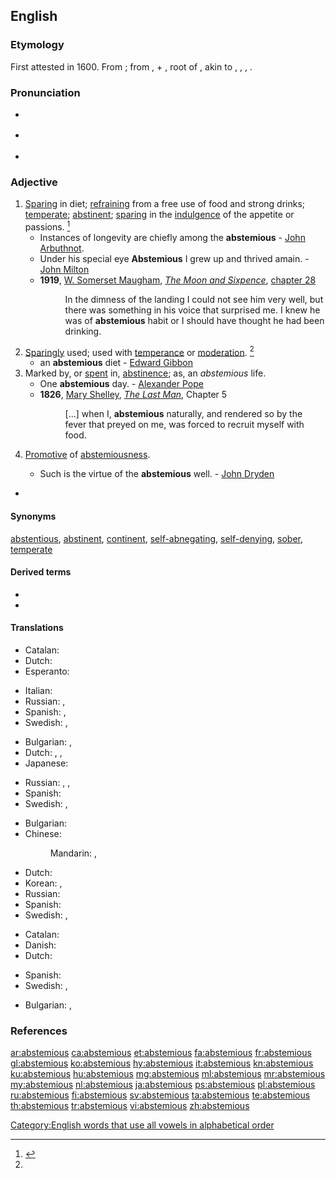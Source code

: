 ==English==

===Etymology===
First attested in 1600. From {{etyl|la|en}} {{m|la|abstēmius||abstaining from wine}}; from {{m|la|ab|}}, {{m|la|abs||from}} + {{m|la|tēmus}}, root of {{m|la|tēmētum||[[intoxicating]] drink, mead, wine}}, akin to {{etyl|de|-}} {{m|de|dämlich||stupid, silly}}, {{etyl|non|-}} {{m|non|þám||mugginess}}, {{etyl|sga|-}} {{m|sga|tám||death}}, {{etyl|sa|-}} {{m|sa|ताम्यति||he becomes stunned, exhausted|tr=tāmyati}}.

===Pronunciation===
* {{a|RP}} {{IPA|/æbˈstiː.mɪ.əs/|lang=en}}
* {{a|US}} {{IPA|/æbˈsti.mi.əs/|/əbˈsti.mi.əs/|lang=en}}
* {{rhymes|iːmiəs|lang=en}}

===Adjective===
{{en-adj}}

# [[sparing|Sparing]] in diet; [[refraining]] from a free use of food and strong drinks; [[temperate]]; [[abstinent]]; [[sparing]] in the [[indulgence]] of the appetite or passions. {{defdate|First attested in the mid 17<sup>th</sup> century.}}<ref name=SOED>{{R:SOED5|page=9}}</ref>
#* Instances of longevity are chiefly among the '''abstemious''' - [[w:John Arbuthnot|John Arbuthnot]].
#* Under his special eye '''Abstemious''' I grew up and thrived amain. - [[w:John Milton|John Milton]]
#* '''1919''', [[w:William Somerset Maugham|W. Somerset Maugham]], ''[[w:The Moon and Sixpence|The Moon and Sixpence]]'', [[s:The Moon and Sixpence/Chapter XXVIII|chapter 28]]
#*: In the dimness of the landing I could not see him very well, but there was something in his voice that surprised me. I knew he was of '''abstemious''' habit or I should have thought he had been drinking.
# [[sparing|Sparingly]] used; used with [[temperance]] or [[moderation]]. {{defdate|First attested in the mid 17<sup>th</sup> century.}}<ref name=SOED/>
#* an '''abstemious''' diet - [[w:Edward Gibbon|Edward Gibbon]]
# Marked by, or [[spent]] in, [[abstinence]]; as, an ''abstemious'' life.
#* One '''abstemious''' day. - [[w:Alexander Pope|Alexander Pope]]
#* '''1826''', [[w:Mary Shelley|Mary Shelley]], ''[[w:The Last Man|The Last Man]]'', Chapter 5
#*: [...] when I, '''abstemious''' naturally, and rendered so by the fever that preyed on me, was forced to recruit myself with food.
# {{label|en|rare}} [[promotive|Promotive]] of [[abstemiousness]].
#* Such is the virtue of the '''abstemious''' well. - [[w:John Dryden|John Dryden]]
* {{seeCites}}

====Synonyms====
[[abstentious]], [[abstinent]], [[continent]], [[abnegating|self-abnegating]], [[self-denying]], [[sober]], [[temperate]]

====Derived terms====
* {{l|en|abstemiousness}}
* {{l|en|unabstemious}}

====Translations====
{{trans-top|abstaining from wine}}
* Catalan: {{t+|ca|abstemi}}
* Dutch: {{t+|nl|sober}}
* Esperanto: {{t|eo|sobrema}}
{{trans-mid}}
* Italian: {{t+|it|astemio}}
* Russian: {{t+|ru|возде́ржанный}}, {{t+|ru|уме́ренный}}
* Spanish: {{t+|es|sobrio}}, {{t+|es|abstemio}}
* Swedish: {{t+|sv|nykter}}, {{t|sv|avhållsam}}
{{trans-bottom}}

{{trans-top|sparing in diet}}
* Bulgarian: {{t+|bg|въздъ̀ржан}}, {{t+|bg|скро́мен}}
* Dutch: {{t+|nl|matig}}, {{t+|nl|karig}}, {{t|nl|frugaal}}
* Japanese: {{t|ja|禁欲的|tr=きんよくてき, kinyokuteki|sc=Jpan}}
{{trans-mid}}
* Russian: {{t+|ru|возде́ржанный}}, {{t+|ru|уме́ренный}}, {{t+|ru|скро́мный}}
* Spanish: {{t+|es|sobrio|m}}
* Swedish: {{t|sv|återhållsam}}, {{t|sv|måttfull}}
{{trans-bottom}}

{{trans-top|sparingly used; used with temperance or moderation}}
* Bulgarian: {{t+|bg|пестелив}}
* Chinese:
*: Mandarin: {{t+|cmn|有節制|sc=Hani}}, {{t+|cmn|有节制|tr=yǒujiézhì|sc=Hani}}
{{trans-mid}}
* Dutch: {{t+|nl|sober}}
* Korean: {{t|ko|검소한|sc=Hani}}, {{t|ko|절제하는|sc=Hani}}
* Russian: {{t+|ru|бережли́вый}}
* Spanish: {{t+|es|abstemio}}
* Swedish: {{t|sv|återhållsam}}, {{t|sv|måttfull}}
{{trans-bottom}}

{{trans-top|marked by, or spent in, abstinence}}
* Catalan: {{t+|ca|abstemi}}
* Danish: {{t|da|afholdende}}
* Dutch: {{t+|nl|abstinent}}
{{trans-mid}}
* Spanish: {{t+|es|abstemio}}
* Swedish: {{t|sv|återhållsam}}, {{t|sv|måttfull}}
{{trans-bottom}}

{{trans-top|promotive of abstemiousness}}
{{trans-mid}}
{{trans-bottom}}

{{checktrans-top}}
* Bulgarian: {{t-check|bg|въздържан}}, {{t-check|bg|умерен}}
{{trans-bottom}}

===References===
<references/>

[[Category:English words that use all vowels in alphabetical order]]

[[ar:abstemious]]
[[ca:abstemious]]
[[et:abstemious]]
[[fa:abstemious]]
[[fr:abstemious]]
[[gl:abstemious]]
[[ko:abstemious]]
[[hy:abstemious]]
[[it:abstemious]]
[[kn:abstemious]]
[[ku:abstemious]]
[[hu:abstemious]]
[[mg:abstemious]]
[[ml:abstemious]]
[[mr:abstemious]]
[[my:abstemious]]
[[nl:abstemious]]
[[ja:abstemious]]
[[ps:abstemious]]
[[pl:abstemious]]
[[ru:abstemious]]
[[fi:abstemious]]
[[sv:abstemious]]
[[ta:abstemious]]
[[te:abstemious]]
[[th:abstemious]]
[[tr:abstemious]]
[[vi:abstemious]]
[[zh:abstemious]]